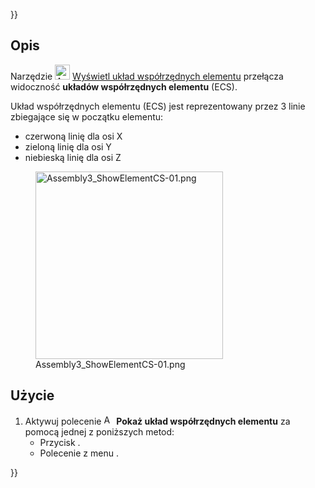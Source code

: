 {{UnfinishedDocu{{#translation:}}}}
<languages/>

{{Docnav/pl
|[[Assembly3_AutoElementVisibility/pl|Automatyczna widoczność elementów]]
|[[Assembly3_AddWorkplane/pl|Dodaj płaszczyznę roboczą]]
|[[Assembly3_Workbench/pl|środowisko pracy Assembly3]]
|IconL=Assembly_AutoElementVis.svg‎‎
|IconR=Assembly_Add_Workplane.svg‎‎
|IconC=Assembly3_workbench_icon.svg
}}

{{GuiCommand/pl
|Name=Assembly3 ShowElementCS
|Name/pl=Assembly3: Wyświetl układ współrzędnych elementu
|Icon=Assembly_ShowElementCS.svg‎‎
|MenuLocation=Assembly3 → Styl elementu → Wyświetl układ współrzędnych elementu
|Workbenches=[[Assembly3_Workbench/pl|Assembly3]]
}}

<span id="Description"></span>
==Opis==

Narzędzie [[Image:Assembly_ShowElementCS.svg|24px]] [[Assembly3_ShowElementCS/pl|Wyświetl układ współrzędnych elementu]] przełącza widoczność '''układów współrzędnych elementu''' (ECS).

Układ współrzędnych elementu (ECS) jest reprezentowany przez 3 linie zbiegające się w początku elementu:
* czerwoną linię dla osi X
* zieloną linię dla osi Y
* niebieską linię dla osi Z

[[Image:Assembly3_ShowElementCS-01.png|300px]]

{{Caption|Element ściany z widocznym układem ECS}}

<span id="Usage"></span>
==Użycie==

# Aktywuj polecenie [[Image:Assembly_ShowElementCS.svg|16px]] '''Pokaż układ współrzędnych elementu''' za pomocą jednej z poniższych metod:
#* Przycisk {{Button|[[Image:Assembly_ShowElementCS.svg|16px]] [[Assembly3_ShowElementCS/pl|Pokaż układ współrzędnych elementu]]}}.
#* Polecenie z menu {{MenuCommand|Assembly3 → Styl elementu → [[Image:Assembly_ShowElementCS.svg|16px]] Pokaż układ współrzędnych elementu}}.


{{Docnav/pl
|[[Assembly3_AutoElementVisibility/pl|Automatyczna widoczność elementów]]
|[[Assembly3_AddWorkplane/pl|Dodaj płaszczyznę roboczą]]
|[[Assembly3_Workbench/pl|środowisko pracy Assembly3]]
|IconL=Assembly_AutoElementVis.svg‎‎
|IconR=Assembly_Add_Workplane.svg‎‎
|IconC=Assembly3_workbench_icon.svg
}}
 
{{Userdocnavi{{#translation:}}}}